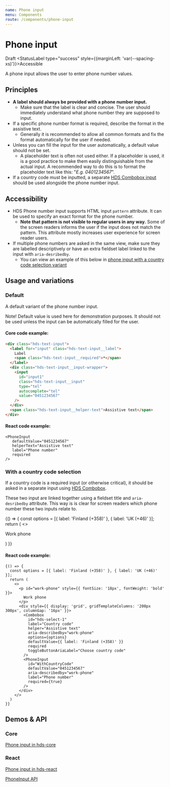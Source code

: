 ```yaml
---
name: Phone input
menu: Components
route: /components/phone-input
---
```




# Phone input

<StatusLabel type="alert">Draft</StatusLabel>
<StatusLabel type="success" style={{marginLeft: 'var(--spacing-xs)'}}>Accessible</StatusLabel>

<LargeParagraph>
  A phone input allows the user to enter phone number values. 
</LargeParagraph>

## Principles
- **A label should always be provided with a phone number input.**
    - Make sure that the label is clear and concise. The user should immediately understand what phone number they are supposed to input.
- If a specific phone number format is required, describe the format in the assistive text. 
    - Generally it is recommended to allow all common formats and fix the format automatically for the user if needed.
- Unless you can fill the input for the user automatically, a default value should not be set.
    - A placeholder text is often not used either. If a placeholder is used, it is a good practice to make them easily distinguishable from the actual input. A recommended way to do this is to format the placeholder text like this: "_E.g. 0401234567_".
- If a country code must be inputted, a separate [HDS Combobox input](/components/dropdown#combobox-single-selection) should be used alongside the phone number input.

## Accessibility
- HDS Phone number input supports HTML input `pattern` attribute. It can be used to specify an exact format for the phone number.
    - **Note that pattern is not visible to regular users in any way.** Some of the screen readers informs the user if the input does not match the pattern. This attribute mostly increases user experience for screen reader users. 
- If multiple phone numbers are asked in the same view, make sure they are labelled descriptively or have an extra fieldset label linked to the input with `aria-desribedby`.
    - You can view an example of this below in [phone input with a country code selection variant](#with-a-country-code-selection)

## Usage and variations

### Default
A default variant of the phone number input.

Note! Default value is used here for demonstration purposes. It should not be used unless the input can be automatically filled for the user.

<Playground>      
<PhoneInput
   defaultValue="0451234567"
   helperText="Assistive text"
   label="Phone number"
   required
   style={{ maxWidth: '320px' }}
/>
</Playground>

#### Core code example:
```html
<div class="hds-text-input">
  <label for="input" class="hds-text-input__label">
    Label
    <span class="hds-text-input__required">*</span>
  </label>
  <div class="hds-text-input__input-wrapper">
    <input
      id="input1"
      class="hds-text-input__input"
      type="tel"
      autocomplete="tel"
      value="0451234567"
    />
  </div>
  <span class="hds-text-input__helper-text">Assistive text</span>
</div>
```

#### React code example:
```tsx
<PhoneInput
   defaultValue="0451234567"
   helperText="Assistive text"
   label="Phone number"
   required
/>
```

### With a country code selection
If a country code is a required input (or otherwise critical), it should be asked in a separate input using [HDS Combobox](/components/dropdown#combobox-single-selection). 

These two input are linked together using a fieldset title and `aria-desribedby` attribute. This way is is clear for screen readers which phone number these two inputs relate to.

<Playground>
{() => {
  const options = [{ label: 'Finland (+358)' }, { label: 'UK (+46)' }];
  return (
    <>
      <p id="work-phone" style={{ fontSize: '18px', fontWeight: 'bold' }}>
        Work phone
      </p>
      <div style={{ display: 'grid', gridTemplateColumns: '200px 300px', columnGap: '16px' }}>
        <Combobox
          id="hds-select-1"
          label="Country code"
          helper="Assistive text"
          aria-describedby="work-phone"
          options={options}
          defaultValue={{ label: 'Finland (+358)' }}
          required
          toggleButtonAriaLabel="Choose country code"
        />
        <PhoneInput
          id="WithCountryCode"
          defaultValue="0451234567"
          aria-describedby="work-phone"
          label="Phone number"
          required={true}
        />
      </div>
    </>
  )
}}
</Playground>

#### React code example:
```tsx
{() => {
  const options = [{ label: 'Finland (+358)' }, { label: 'UK (+46)' }];
  return (
    <>
      <p id="work-phone" style={{ fontSize: '18px', fontWeight: 'bold' }}>
        Work phone
      </p>
      <div style={{ display: 'grid', gridTemplateColumns: '200px 300px', columnGap: '16px' }}>
        <Combobox
          id="hds-select-1"
          label="Country code"
          helper="Assistive text"
          aria-describedby="work-phone"
          options={options}
          defaultValue={{ label: 'Finland (+358)' }}
          required
          toggleButtonAriaLabel="Choose country code"
        />
        <PhoneInput
          id="WithCountryCode"
          defaultValue="0451234567"
          aria-describedby="work-phone"
          label="Phone number"
          required={true}
        />
      </div>
    </>
  )
}}
```

## Demos & API

### Core

[Phone input in hds-core](/storybook/core/?path=/story/components-phone-input--default)

### React

[Phone input in hds-react](/storybook/react/?path=/story/components-phoneinput--default)

[PhoneInput API](/storybook/react/?path=/docs/components-phoneinput--default)
